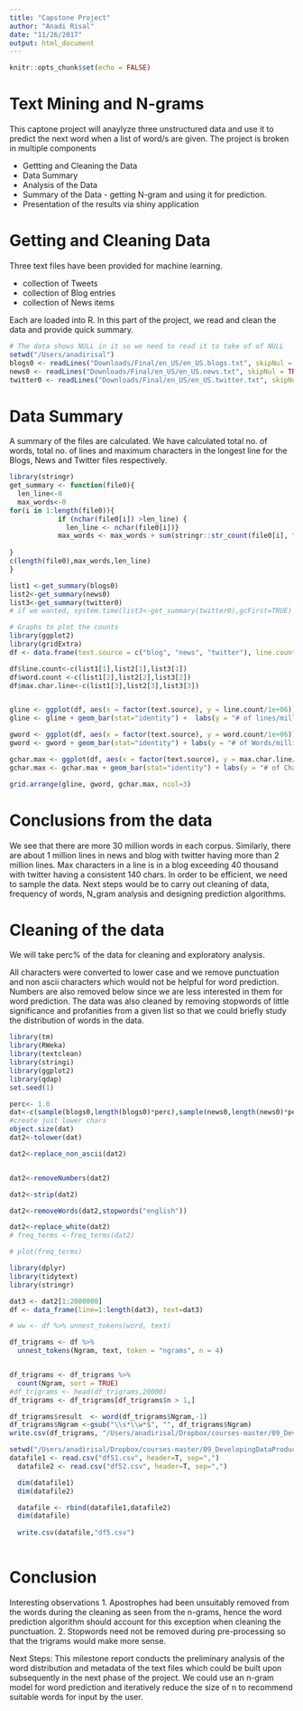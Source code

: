 ```yaml
---
title: "Capstone Project"
author: "Anadi Risal"
date: "11/26/2017"
output: html_document
---
```


```r
knitr::opts_chunk$set(echo = FALSE)
```


Text Mining and N-grams
========================================================

This captone project will anaylyze three unstructured data and use it to predict the next word when a list of word/s are given. The project is broken in multiple components

- Gettting and Cleaning the Data
- Data Summary
- Analysis of the Data
- Summary of the Data - getting N-gram and using it for prediction.
- Presentation of the results via shiny application

Getting and Cleaning Data
========================================================
Three text files have been provided for machine learning.

- collection of Tweets
- collection of Blog entries
- collection of News items

Each are loaded into R. In this part of the project, we read and clean the data and provide quick summary.

```r
# The data shows NULL in it so we need to read it to take of of NULL
setwd("/Users/anadirisal")
blogs0 <- readLines("Downloads/Final/en_US/en_US.blogs.txt", skipNul = TRUE)
news0 <- readLines("Downloads/Final/en_US/en_US.news.txt", skipNul = TRUE)
twitter0 <- readLines("Downloads/Final/en_US/en_US.twitter.txt", skipNul = TRUE)
```

Data Summary
=============================================================
A summary of the files are calculated. We have calculated total no. of words, total no. of lines and maximum characters in the longest line for the Blogs, News and Twitter files respectively.
```r
library(stringr)
get_summary <- function(file0){
  len_line<-0
  max_words<-0
for(i in 1:length(file0)){
            if (nchar(file0[i]) >len_line) {
              len_line <- nchar(file0[i])}
            max_words <- max_words + sum(stringr::str_count(file0[i], "\\S+"))
            
}
c(length(file0),max_words,len_line)
}

list1 <-get_summary(blogs0)
list2<-get_summary(news0)
list3<-get_summary(twitter0)
# if we wanted, system.time(list3<-get_summary(twitter0),gcFirst=TRUE)
```

```r
# Graphs to plot the counts
library(ggplot2)
library(gridExtra)
df <- data.frame(text.source = c("blog", "news", "twitter"), line.count = NA, word.count = NA, max.char.line= NA)

df$line.count<-c(list1[1],list2[1],list3[1])
df$word.count <-c(list1[2],list2[2],list3[2])
df$max.char.line<-c(list1[3],list2[3],list3[3])


gline <- ggplot(df, aes(x = factor(text.source), y = line.count/1e+06))
gline <- gline + geom_bar(stat="identity") +  labs(y = "# of lines/million", x = "text source", title = "Count of lines")

gword <- ggplot(df, aes(x = factor(text.source), y = word.count/1e+06))
gword <- gword + geom_bar(stat="identity") + labs(y = "# of Words/million", x = "text source", title = "Count of words") 

gchar.max <- ggplot(df, aes(x = factor(text.source), y = max.char.line/1000))
gchar.max <- gchar.max + geom_bar(stat="identity") + labs(y = "# of Characters in lines/Thousands", x = "text source", title = "Count of Max Chars") 

grid.arrange(gline, gword, gchar.max, ncol=3)

```

Conclusions from the data
===================================
We see that there are more 30 million words in each corpus. Similarly, there are about 1 million lines in news and blog with
twitter having more than 2 million lines. Max characters in a line is in a blog exceeding 40 thousand with twitter having a consistent 140 chars.
In order to be efficient, we need to sample the data.
Next steps would be to carry out cleaning of data, frequency of words, N_gram analysis and designing prediction algorithms.



Cleaning of the data
===========================
We will take perc% of the data for cleaning and exploratory analysis.

All characters were converted to lower case and we remove punctuation and non ascii characters which would not be helpful for word prediction. Numbers are also removed below since we are less interested in them for word prediction. The data was also cleaned by removing stopwords of little significance and profanities from a given list so that we could briefly study the distribution of words in the data.

```r


library(tm)
library(RWeka)
library(textclean)
library(stringi)
library(ggplot2)
library(qdap)
set.seed(1)

perc<- 1.0
dat<-c(sample(blogs0,length(blogs0)*perc),sample(news0,length(news0)*perc), sample(twitter0,length(twitter0)*perc))
#create just lower chars
object.size(dat)
dat2<-tolower(dat)

dat2<-replace_non_ascii(dat2)


dat2<-removeNumbers(dat2)

dat2<-strip(dat2)

dat2<-removeWords(dat2,stopwords("english"))

dat2<-replace_white(dat2)
# freq_terms <-freq_terms(dat2)

# plot(freq_terms)
```

```r
library(dplyr)
library(tidytext)
library(stringr)

dat3 <- dat2[1:2000000]
df <- data_frame(line=1:length(dat3), text=dat3)

# ww <- df %>% unnest_tokens(word, text)

df_trigrams <- df %>% 
  unnest_tokens(Ngram, text, token = "ngrams", n = 4)


df_trigrams <- df_trigrams %>%
  count(Ngram, sort = TRUE) 
#df_trigrams <- head(df_trigrams,20000)
df_trigrams <- df_trigrams[df_trigrams$n > 1,]

df_trigrams$result  <- word(df_trigrams$Ngram,-1)
df_trigrams$Ngram <-gsub("\\s*\\w*$", "", df_trigrams$Ngram)
write.csv(df_trigrams, "/Users/anadirisal/Dropbox/courses-master/09_DevelopingDataProducts/SwiftKeyRisal/df41.csv")
```


```r
setwd("/Users/anadirisal/Dropbox/courses-master/09_DevelopingDataProducts/SwiftKeyRisal/")
datafile1 <- read.csv("df51.csv", header=T, sep=",")
  datafile2 <- read.csv("df52.csv", header=T, sep=",")

  dim(datafile1)
  dim(datafile2)

  datafile <- rbind(datafile1,datafile2)
  dim(datafile)
  
  write.csv(datafile,"df5.csv")
  
```
  
  


Conclusion
========================
Interesting observations 1. Apostrophes had been unsuitably removed from the words during the cleaning as seen from the n-grams, hence the word prediction algorithm should account for this exception when cleaning the punctuation. 2. Stopwords need not be removed during pre-processing so that the trigrams would make more sense.

Next Steps: This milestone report conducts the preliminary analysis of the word distribution and metadata of the text files which could be built upon subsequently in the next phase of the project. We could use an n-gram model for word prediction and iteratively reduce the size of n to recommend suitable words for input by the user.